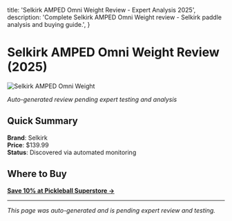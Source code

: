   title: 'Selkirk AMPED Omni Weight Review - Expert Analysis 2025',
  description: 'Complete Selkirk AMPED Omni Weight review - Selkirk paddle analysis and buying guide.',
}

# Selkirk AMPED Omni Weight Review (2025)

![Selkirk AMPED Omni Weight](/img/paddles/selkirk-vanguard-epic.svg)

*Auto-generated review pending expert testing and analysis*

## Quick Summary

**Brand**: Selkirk  
**Price**: $139.99  
**Status**: Discovered via automated monitoring

## Where to Buy

**[Save 10% at Pickleball Superstore →](https://pickleballsuperstore.com/discount/Michael-111480)**

---

*This page was auto-generated and is pending expert review and testing.*
